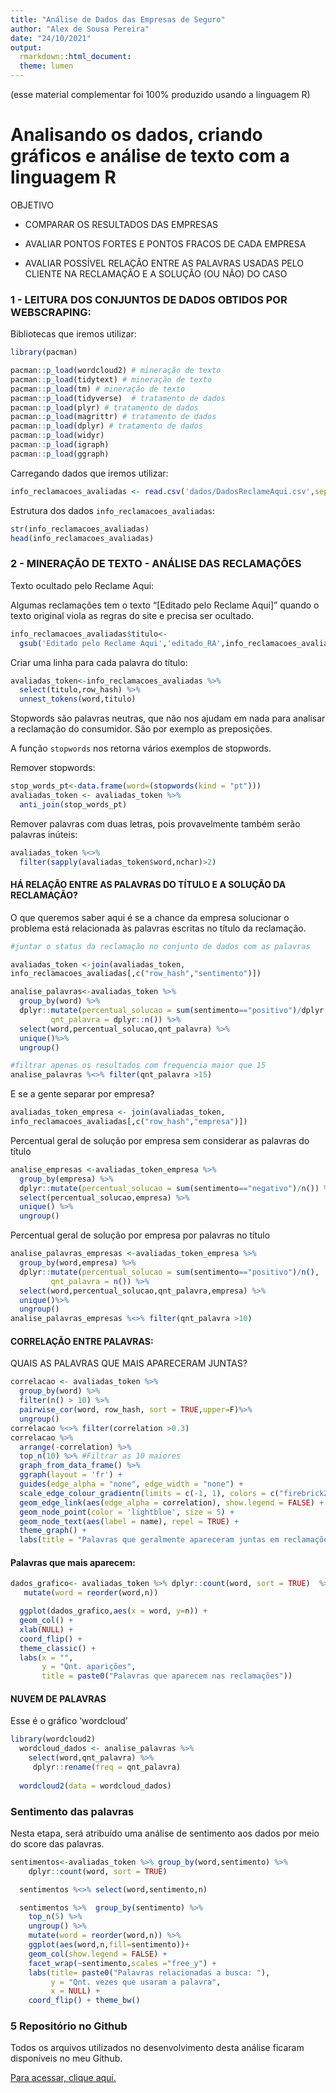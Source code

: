 ```yaml
---
title: "Análise de Dados das Empresas de Seguro"
author: "Alex de Sousa Pereira"
date: "24/10/2021"
output:
  rmarkdown::html_document:
  theme: lumen
---
```


(esse material complementar foi 100% produzido usando a linguagem R)

# Analisando os dados, criando gráficos e análise de texto com a linguagem R 

OBJETIVO

  - COMPARAR OS RESULTADOS DAS EMPRESAS

  - AVALIAR PONTOS FORTES E PONTOS FRACOS DE CADA EMPRESA

  - AVALIAR POSSÍVEL RELAÇÃO ENTRE AS PALAVRAS USADAS PELO CLIENTE NA RECLAMAÇÃO E A SOLUÇÃO (OU NÃO) DO CASO

### 1 - LEITURA DOS CONJUNTOS DE DADOS OBTIDOS POR WEBSCRAPING:

Bibliotecas que iremos utilizar:


```r
library(pacman)
```

```r
pacman::p_load(wordcloud2) # mineração de texto
pacman::p_load(tidytext) # mineração de texto
pacman::p_load(tm) # mineração de texto
pacman::p_load(tidyverse)  # tratamento de dados
pacman::p_load(plyr) # tratamento de dados
pacman::p_load(magrittr) # tratamento de dados
pacman::p_load(dplyr) # tratamento de dados
pacman::p_load(widyr)
pacman::p_load(igraph)
pacman::p_load(ggraph)
```

Carregando dados que iremos utilizar:

```r
info_reclamacoes_avaliadas <- read.csv('dados/DadosReclameAqui.csv',sep=',', encoding = 'UTF-8', stringsAsFactors = FALSE)
```

Estrutura dos dados ```info_reclamacoes_avaliadas```:

```r
str(info_reclamacoes_avaliadas)
head(info_reclamacoes_avaliadas)
```


### 2 - MINERAÇÃO DE TEXTO - ANÁLISE DAS RECLAMAÇÕES

Texto ocultado pelo Reclame Aqui:

Algumas reclamações tem o texto “[Editado pelo Reclame Aqui]” quando o texto original viola as regras do site e precisa ser ocultado.

```r
info_reclamacoes_avaliadas$titulo<-
  gsub('Editado pelo Reclame Aqui','editado_RA',info_reclamacoes_avaliadas$titulo)
```

Criar uma linha para cada palavra do título:

```r
avaliadas_token<-info_reclamacoes_avaliadas %>% 
  select(titulo,row_hash) %>% 
  unnest_tokens(word,titulo) 
```

Stopwords são palavras neutras, que não nos ajudam em nada para analisar a reclamação do consumidor. São por exemplo as preposições.

A função ```stopwords``` nos retorna vários exemplos de stopwords.

Remover stopwords:

```r
stop_words_pt<-data.frame(word=(stopwords(kind = "pt")))
avaliadas_token <- avaliadas_token %>% 
  anti_join(stop_words_pt)
```
Remover palavras com duas letras, pois provavelmente também serão palavras inúteis:

```r
avaliadas_token %<>% 
  filter(sapply(avaliadas_token$word,nchar)>2)
```


#### HÁ RELAÇÃO ENTRE AS PALAVRAS DO TÍTULO E A SOLUÇÃO DA RECLAMAÇÃO?

O que queremos saber aqui é se a chance da empresa solucionar o problema está relacionada às palavras escritas no título da reclamação.


```r
#juntar o status da reclamação no conjunto de dados com as palavras

avaliadas_token <-join(avaliadas_token,
info_reclamacoes_avaliadas[,c("row_hash","sentimento")])

analise_palavras<-avaliadas_token %>%
  group_by(word) %>%
  dplyr::mutate(percentual_solucao = sum(sentimento=="positivo")/dplyr::n(),
         qnt_palavra = dplyr::n()) %>%
  select(word,percentual_solucao,qnt_palavra) %>%
  unique()%>%
  ungroup()

#filtrar apenas os resultados com frequencia maior que 15
analise_palavras %<>% filter(qnt_palavra >15)
```

E se a gente separar por empresa?

```r
avaliadas_token_empresa <- join(avaliadas_token,
info_reclamacoes_avaliadas[,c("row_hash","empresa")])
```

Percentual geral de solução por empresa sem considerar as palavras do título

```r
analise_empresas <-avaliadas_token_empresa %>%
  group_by(empresa) %>%
  dplyr::mutate(percentual_solucao = sum(sentimento=="negativo")/n()) %>%
  select(percentual_solucao,empresa) %>%
  unique() %>%
  ungroup()
```

Percentual geral de solução por empresa por palavras no título

```r
analise_palavras_empresas <-avaliadas_token_empresa %>%
  group_by(word,empresa) %>%
  dplyr::mutate(percentual_solucao = sum(sentimento=="positivo")/n(),
         qnt_palavra = n()) %>%
  select(word,percentual_solucao,qnt_palavra,empresa) %>%
  unique()%>%
  ungroup()
analise_palavras_empresas %<>% filter(qnt_palavra >10)
```


#### CORRELAÇÃO ENTRE PALAVRAS:

QUAIS AS PALAVRAS QUE MAIS APARECERAM JUNTAS?

```r
correlacao <- avaliadas_token %>%
  group_by(word) %>% 
  filter(n() > 10) %>%
  pairwise_cor(word, row_hash, sort = TRUE,upper=F)%>%
  ungroup()
correlacao %<>% filter(correlation >0.3)
correlacao %>%
  arrange(-correlation) %>%
  top_n(10) %>% #Filtrar as 10 maiores
  graph_from_data_frame() %>%
  ggraph(layout = 'fr') + 
  guides(edge_alpha = "none", edge_width = "none") +
  scale_edge_colour_gradientn(limits = c(-1, 1), colors = c("firebrick2", "dodgerblue2")) +
  geom_edge_link(aes(edge_alpha = correlation), show.legend = FALSE) + 
  geom_node_point(color = 'lightblue', size = 5) + 
  geom_node_text(aes(label = name), repel = TRUE) + 
  theme_graph() +
  labs(title = "Palavras que geralmente apareceram juntas em reclamações de Seguro")
```

#### Palavras que mais aparecem:

```r
dados_grafico<- avaliadas_token %>% dplyr::count(word, sort = TRUE)  %>% top_n(5) %>%
   mutate(word = reorder(word,n))

  ggplot(dados_grafico,aes(x = word, y=n)) + 
  geom_col() +
  xlab(NULL) +
  coord_flip() +
  theme_classic() +
  labs(x = "",
       y = "Qnt. aparições",
       title = paste0("Palavras que aparecem nas reclamações"))
```

#### NUVEM DE PALAVRAS

Esse é o gráfico 'wordcloud'

```r
library(wordcloud2)
  wordcloud_dados <- analise_palavras %>% 
    select(word,qnt_palavra) %>%
     dplyr::rename(freq = qnt_palavra)
  
  wordcloud2(data = wordcloud_dados)
```
### Sentimento das palavras
  Nesta etapa, será atribuído uma análise de sentimento aos dados por meio do score das palavras.

```r

sentimentos<-avaliadas_token %>% group_by(word,sentimento) %>% 
    dplyr::count(word, sort = TRUE)

  sentimentos %<>% select(word,sentimento,n)  

  sentimentos %>%  group_by(sentimento) %>%
    top_n(5) %>%
    ungroup() %>%
    mutate(word = reorder(word,n)) %>%
    ggplot(aes(word,n,fill=sentimento))+
    geom_col(show.legend = FALSE) +
    facet_wrap(~sentimento,scales ="free_y") +
    labs(title= paste0("Palavras relacionadas a busca: "),
         y = "Qnt. vezes que usaram a palavra",
         x = NULL) +
    coord_flip() + theme_bw()
```


### 5 Repositório no Github

Todos os arquivos utilizados no desenvolvimento desta análise ficaram disponíveis no meu Github.

[Para acessar, clique aqui.](https://github.com/alexdesousapereira){target="_blank"}

